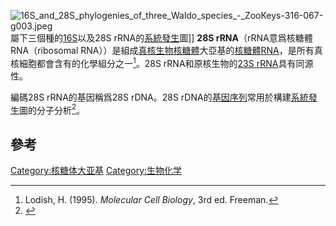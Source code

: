 [[File:16S_and_28S_phylogenies_of_three_Waldo_species_-_ZooKeys-316-067-g003.jpeg|thumb]]屬下三個種的[[MT-RNR2|16S]]以及28S rRNA的[[系統發生|系統發生]]圖]]
'''28S rRNA'''（rRNA意爲核糖體RNA（ribosomal RNA））是組成[[真核生物|真核生物]][[核糖體|核糖體]]大亞基的[[核糖體RNA|核糖體RNA]]，是所有真核細胞都會含有的化學組分之一<ref>Lodish, H. (1995). ''Molecular Cell Biology'', 3rd ed. Freeman.</ref>。28S rRNA和原核生物的[[23S_rRNA|23S rRNA]]具有同源性。

編碼28S rRNA的基因稱爲28S rDNA。28S rDNA的[[核酸序列|基因序列]]常用於構建[[系統發生|系統發生]]圖的分子分析<ref>{{cite journal|last=Mallatt|first=Jon|author2=Sullivan, Jack |title=28S and 18S rDNA sequences support the monophyly of lampreys and hagfishes|url=https://archive.org/details/sim_molecular-biology-and-evolution_1998-12_15_12/page/1706|journal=Molecular Biology and Evolution|date=December 1998|volume=15|issue=12|pages=1706–18|pmid=9866205|doi=10.1093/oxfordjournals.molbev.a025897}}</ref>。

==參考==
{{reflist}}

{{Ribosome subunits}}

[[Category:核糖体大亚基|Category:核糖体大亚基]]
[[Category:生物化学|Category:生物化学]]